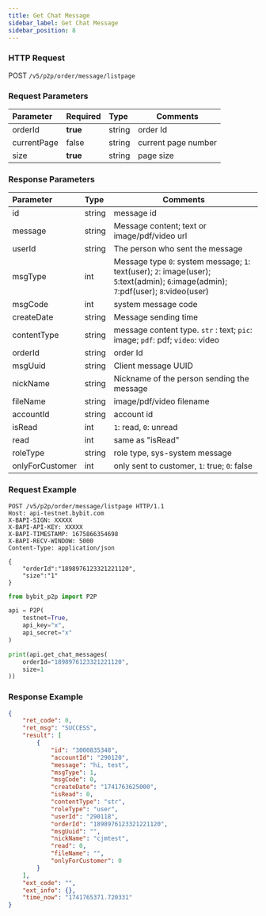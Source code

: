 ```yaml
---
title: Get Chat Message
sidebar_label: Get Chat Message
sidebar_position: 8
---
```


### HTTP Request
POST `/v5/p2p/order/message/listpage`

### Request Parameters
| Parameter | Required | Type | Comments|
|:----- |:-------|:-----|------ |
|orderId|**true** |string |order Id |
|currentPage|false |string |current page number|
|size|**true** |string |page size |

### Response Parameters
| Parameter | Type | Comments|
|:----- |:-----|----- |
|id |string |message id |
|message |string |Message content; text or image/pdf/video url |
|userId |string |The person who sent the message|
|msgType |int |Message type `0`: system message; `1`: text(user); `2`: image(user); `5`:text(admin); `6`:image(admin); `7`:pdf(user); `8`:video(user)|
|msgCode |int |system message code|
|createDate |string |Message sending time|
|contentType |string |message content type. `str` : text; `pic`: image; `pdf`: pdf; `video`: video|
|orderId |string |order Id |
|msgUuid |string |Client message UUID|
|nickName |string |Nickname of the person sending the message|
|fileName |string |image/pdf/video filename|
|accountId |string |account id |
|isRead |int |`1`: read, `0`: unread|
|read |int | same as "isRead" |
|roleType |string |role type, sys-system message |
|onlyForCustomer|int |only sent to customer, `1`: true; `0`: false |

### Request Example

<Tabs groupId="programming-languages">
<TabItem value="http" label="HTTP">

```http
POST /v5/p2p/order/message/listpage HTTP/1.1
Host: api-testnet.bybit.com
X-BAPI-SIGN: XXXXX
X-BAPI-API-KEY: XXXXX
X-BAPI-TIMESTAMP: 1675866354698
X-BAPI-RECV-WINDOW: 5000
Content-Type: application/json

{
    "orderId":"1898976123321221120",
    "size":"1"
}
```

</TabItem>
<TabItem value="python" label="Python">

```python
from bybit_p2p import P2P

api = P2P(
    testnet=True,
    api_key="x",
    api_secret="x"
)

print(api.get_chat_messages(
    orderId="1898976123321221120",
    size=1
))
```

</TabItem>
</Tabs>

### Response Example

```json
{
    "ret_code": 0,
    "ret_msg": "SUCCESS",
    "result": [
        {
            "id": "3000835348",
            "accountId": "290120",
            "message": "hi, test",
            "msgType": 1,
            "msgCode": 0,
            "createDate": "1741763625000",
            "isRead": 0,
            "contentType": "str",
            "roleType": "user",
            "userId": "290118",
            "orderId": "1898976123321221120",
            "msgUuid": "",
            "nickName": "cjmtest",
            "read": 0,
            "fileName": "",
            "onlyForCustomer": 0
        }
    ],
    "ext_code": "",
    "ext_info": {},
    "time_now": "1741765371.720331"
}
```
